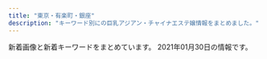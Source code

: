 ```yaml
---
title: "東京・有楽町・銀座"
description: "キーワード別にの巨乳アジアン・チャイナエステ嬢情報をまとめました。"
---
```


新着画像と新着キーワードをまとめています。
2021年01月30日の情報です。

<DmmAffiliateIns />
<KeywordTable
  shops={
    [
    {
        "img_links": [
            "http://a-smile.click/girl/5.jpg",
            "http://a-smile.click/girl/1.jpg",
            "http://a-smile.click/img/rec_headimg.jpg",
            "http://a-smile.click/img/tel.png",
            "http://a-smile.click/img/room/photo03.jpg",
            "http://a-smile.click/girl/6.jpg",
            "http://a-smile.click/girl/3_1.jpg",
            "http://a-smile.click/girl/1_1.jpg",
            "http://a-smile.click/img/head_img.jpg",
            "http://a-smile.click/girl/2.jpg",
            "http://a-smile.click/img/link_headimg.jpg",
            "http://a-smile.click/img/qr.png",
            "http://a-smile.click/img/room/photo04.jpg",
            "http://a-smile.click/girl/2_1.jpg",
            "http://a-smile.click/girl/3.jpg",
            "http://a-smile.click/img/faq_headimg.jpg",
            "http://a-smile.click/img/room/photo02.jpg",
            "http://a-smile.click/girl/5_1.jpg",
            "http://a-smile.click/topics/img/117-1.jpg",
            "http://a-smile.click/img/staff_headimg.jpg",
            "http://a-smile.click/girl/4.jpg",
            "http://a-smile.click/img/room/photo01.jpg"
        ],
        "name": "Firework\uff5e\u30d5\u30a1\u30a4\u30a2\u30ef\u30fc\u30af\uff5e",
        "station": "\u7bc9\u5730\u99c52\u756a\u51fa\u53e3",
        "url": "http://a-smile.click/",
        "keywords": {}
    },
    {
        "station": "\u6771\u9280\u5ea7\u99c55\u756a\u51fa\u53e3",
        "name": "\u6843\u82b1\u6c34*\u3068\u3046\u304b\u3059\u3044",
        "img_links": [
            "http://toukasui.jpn.mn/photos/sites/49/2018/11/2018111701424587.jpg",
            "http://toukasui.jpn.mn/photos/sites/43/2020/10/202010160927511.jpg",
            "http://toukasui.jpn.mn/photos/sites/43/2020/10/2020101609280386.jpg",
            "http://toukasui.jpn.mn/photos/sites/43/2020/10/2020101609275678.jpg",
            "http://toukasui.jpn.mn/photos/sites/43/2020/10/2020101609280797.jpg",
            "http://toukasui.jpn.mn/photos/sites/43/2020/10/2020101609280810.jpg",
            "http://toukasui.jpn.mn/photos/sites/43/2020/10/2020101609275288.jpg",
            "http://toukasui.jpn.mn/photos/sites/43/2020/10/202010160927483.jpg",
            "http://toukasui.jpn.mn/photos/sites/43/2020/10/2020101609274796.jpg",
            "http://toukasui.jpn.mn/photos/sites/43/2020/10/2020101609280850.jpg",
            "http://toukasui.jpn.mn/images/room4.jpg",
            "http://toukasui.jpn.mn/images/pick.jpg",
            "http://toukasui.jpn.mn/photos/sites/43/2020/10/2020101609275149.jpg",
            "http://toukasui.jpn.mn/photos/sites/49/2018/11/2018110702420266.jpg",
            "http://toukasui.jpn.mn/images/room2.jpg",
            "http://toukasui.jpn.mn/photos/sites/43/2020/10/2020101609280437.jpg",
            "http://toukasui.jpn.mn/photos/sites/43/2020/10/2020101609280033.jpg",
            "http://toukasui.jpn.mn/photos/sites/43/2020/10/2020101609280145.jpg",
            "http://toukasui.jpn.mn/photos/sites/49/2019/02/2019020710305082.jpg",
            "http://toukasui.jpn.mn/photos/sites/43/2020/10/2020101609274775.jpg",
            "http://toukasui.jpn.mn/photos/sites/43/2020/10/202010160927505.jpg",
            "http://toukasui.jpn.mn/photos/sites/49/2019/02/2019021519245846.jpg",
            "http://toukasui.jpn.mn/photos/sites/49/2019/07/2019070111270334.jpg",
            "http://toukasui.jpn.mn/images/top.jpg",
            "http://toukasui.jpn.mn/images/staff0.jpg",
            "http://toukasui.jpn.mn/images/s_staff.png",
            "http://toukasui.jpn.mn/photos/sites/49/2020/09/202009151644200.jpg",
            "http://toukasui.jpn.mn/images/face.jpg",
            "http://toukasui.jpn.mn/photos/sites/49/2019/09/2019091616543823.jpg",
            "http://toukasui.jpn.mn/photos/sites/43/2020/10/2020101609275375.jpg",
            "http://toukasui.jpn.mn/images/news.jpg",
            "http://toukasui.jpn.mn/photos/sites/43/2020/10/2020101609275933.jpg",
            "http://toukasui.jpn.mn/photos/sites/43/2020/10/2020101609274642.jpg",
            "http://toukasui.jpn.mn/photos/sites/43/2020/10/202010160927570.jpg",
            "http://toukasui.jpn.mn/photos/sites/43/2020/10/2020101609275438.jpg",
            "http://toukasui.jpn.mn/photos/sites/43/2020/10/2020101609275537.jpg",
            "http://toukasui.jpn.mn/photos/sites/43/2020/10/2020101609275477.jpg",
            "http://toukasui.jpn.mn/photos/sites/49/2019/08/2019081010463794.jpg",
            "http://toukasui.jpn.mn/photos/sites/43/2020/10/2020101609280222.jpg",
            "http://toukasui.jpn.mn/photos/sites/43/2020/10/2020101609280622.jpg",
            "http://toukasui.jpn.mn/photos/sites/43/2020/10/2020101609280453.jpg",
            "http://toukasui.jpn.mn/photos/sites/49/2018/12/2018121411170742.jpg",
            "http://toukasui.jpn.mn/photos/sites/43/2020/10/2020101609280581.jpg",
            "http://toukasui.jpn.mn/photos/sites/43/2020/10/2020101609280628.jpg",
            "http://toukasui.jpn.mn/photos/sites/43/2020/10/2020101609280963.jpg",
            "http://toukasui.jpn.mn/photos/sites/43/2020/10/2020101609275028.jpg",
            "http://toukasui.jpn.mn/images/room1.jpg",
            "http://toukasui.jpn.mn/photos/sites/43/2020/10/2020101609275658.jpg",
            "http://toukasui.jpn.mn/photos/sites/43/2020/10/2020101609275328.jpg",
            "http://toukasui.jpn.mn/photos/sites/49/2019/03/2019030615101559.jpg",
            "http://toukasui.jpn.mn/images/mobile.jpg",
            "http://toukasui.jpn.mn/photos/sites/43/2020/10/2020101609280275.jpg",
            "http://toukasui.jpn.mn/photos/sites/49/2019/11/2019111002374421.jpg",
            "http://toukasui.jpn.mn/photos/sites/43/2020/10/2020101609275843.jpg",
            "http://toukasui.jpn.mn/images/room3.jpg",
            "http://toukasui.jpn.mn/photos/sites/43/2020/10/2020101609275794.jpg",
            "http://toukasui.jpn.mn/photos/sites/49/2019/06/2019061711394937.jpg",
            "http://toukasui.jpn.mn/photos/sites/49/2019/08/2019082510480041.jpg"
        ],
        "keywords": {
            "90": 2,
            "\u4e73": 1,
            "88": 4,
            "89": 3,
            "E": 9,
            "F": 4,
            "\u5de8\u4e73": 1,
            "85": 2,
            "87": 8,
            "86": 19,
            "D": 21,
            "C": 4,
            "\u30bb\u30af\u30b7\u30fc": 1,
            "83": 2
        },
        "url": "http://toukasui.jpn.mn/"
    },
    {
        "station": "\u8305\u5834\u753a\u99c51\u756a\u51fa\u53e3",
        "name": "\u685c\uff5e\u3055\u304f\u3089\uff5e",
        "keywords": {
            "C": 4,
            "D": 3,
            "89": 3,
            "87": 2
        },
        "url": "http://sakura.relaxnabi.com/",
        "img_links": [
            "http://sakura.relaxnabi.com/css/nav/nav-005.png",
            "http://sakura.relaxnabi.com/css/topright02.jpg",
            "http://sakura.relaxnabi.com/css/nav/nav-003.png",
            "http://sakura.relaxnabi.com/css/nav/nav-006.png",
            "http://sakura.relaxnabi.com/css/staff/staff04.jpg",
            "http://sakura.relaxnabi.com/css/nav/nav-004.png",
            "http://sakura.relaxnabi.com/css/tel03.png",
            "http://sakura.relaxnabi.com/css/staff/staff06.jpg",
            "http://sakura.relaxnabi.com/css/staff/staff14a.jpg",
            "http://sakura.relaxnabi.com/css/staff/staff02.jpg",
            "http://sakura.relaxnabi.com/css/nav/nav-002.png",
            "http://sakura.relaxnabi.com/css/staff/staff13.jpg",
            "http://sakura.relaxnabi.com/css/topleft02.png",
            "http://sakura.relaxnabi.com/css/nav/nav-001.png",
            "http://sakura.relaxnabi.com/css/topleft01.png"
        ]
    },
    {
        "keywords": {
            "G": 33,
            "D": 43,
            "E": 70,
            "84": 6,
            "90": 63,
            "86": 33,
            "F": 5,
            "100": 33,
            "C": 57,
            "93": 11,
            "88": 37
        },
        "url": "https://aroma.tyo.cm/",
        "station": "\u8305\u5834\u753a\u99c510\u756a\u51fa\u53e3",
        "name": "\u6975\u4e0a\u30e1\u30f3\u30ba\u30a2\u30ed\u30de\u65e5\u672c\u6a4b",
        "img_links": [
            "https://aroma.tyo.cm/photos/sites/89/2019/12/2019122416352195.jpg",
            "https://aroma.tyo.cm/images/btn_side03.png",
            "https://aroma.tyo.cm/photos/sites/89/2019/12/2019122416352299.jpg",
            "https://aroma.tyo.cm/photos/sites/89/2019/12/201912241635216.jpg",
            "https://aroma.tyo.cm/photos/sites/89/2019/12/2019122416352050.jpg",
            "https://aroma.tyo.cm/images/btn_side05.png",
            "https://aroma.tyo.cm/photos/sites/89/2019/12/2019122416352079.jpg",
            "https://aroma.tyo.cm/images/btn_side01.png",
            "https://aroma.tyo.cm/images/btn_side06.png",
            "https://aroma.tyo.cm/images/top_slider02.jpg",
            "https://aroma.tyo.cm/images/btn_side02.png",
            "https://aroma.tyo.cm/photos/sites/89/2019/12/2019122416352260.jpg",
            "https://aroma.tyo.cm/images/btn_side04.png",
            "https://aroma.tyo.cm/photos/sites/89/2019/12/2019122416352378.jpg",
            "https://aroma.tyo.cm/images/top_slider01.jpg",
            "https://aroma.tyo.cm/images/top_slider03.jpg",
            "https://aroma.tyo.cm/photos/sites/89/2019/12/2019122416352349.jpg",
            "https://aroma.tyo.cm/photos/sites/89/2019/12/2019122416352319.jpg",
            "https://aroma.tyo.cm/images/btn_side07.png",
            "https://aroma.tyo.cm/images/top.png",
            "https://aroma.tyo.cm/images/sp_top.png"
        ]
    },
    {
        "name": "\u5feb\u9069\u5802",
        "img_links": [
            "http://b.hatena.ne.jp/images/v4/public/add/hatenabookmark_ios7.png",
            "https://www.hatena.ne.jp/images/wwwridge/ng@2x.png",
            "http://\u30a2\u30b8\u30a2\u30f3\u30a8\u30b9\u30c6.biz/images/88-31.jpg",
            "http://momipara.jp/img/link/momi88.jpg",
            "https://b.st-hatena.com/images/entry-button/button-only@2x.png",
            "https://www.hatena.ne.jp/images/wwwridge/help@2x.png",
            "https://www.hatena.ne.jp/images/wwwridge/ok@2x.png",
            "http://asian.mensesthe.tokyo/wp-content/uploads/2016/01/7CzXuAWe.jpg",
            "http://b.hatena.ne.jp/images/v4/public/add/hatenabookmark_android.png",
            "https://b.hatena.ne.jp/images/v4/public/add/hatenabookmark_ios7.png",
            "https://b.hatena.ne.jp/images/v4/public/add/hatenabookmark_android.png"
        ],
        "keywords": {},
        "station": "\u516b\u4e01\u5800\u99c5B2\u51fa\u53e3",
        "url": "http://kaitekido.eei.jp/"
    },
    {
        "keywords": {},
        "station": "\u4eba\u5f62\u753a\u99c5A6",
        "img_links": [
            "http://yume-sato.blue/uploads//sites/18/2020/09/g2.jpg",
            "http://yume-sato.blue/uploads//sites/18/2020/09/pick.jpg",
            "http://yume-sato.blue/uploads//sites/18/2020/09/s_staff.png",
            "http://yume-sato.blue/uploads//sites/18/2020/09/g1.jpg",
            "http://yume-sato.blue/uploads//sites/18/2020/09/g2-150x150.jpg",
            "http://yume-sato.blue/uploads//sites/18/2020/12/gg-150x150.jpg",
            "http://yume-sato.blue/uploads//sites/18/2020/10/g2.jpg",
            "http://yume-sato.blue/uploads//sites/18/2020/09/g6.jpg",
            "http://yume-sato.blue/uploads//sites/18/2020/09/mobile-1.jpg",
            "http://yume-sato.blue/uploads//sites/18/2020/09/g1-150x150.jpg",
            "http://yume-sato.blue/uploads//sites/18/2020/09/g6-150x150.jpg",
            "http://yume-sato.blue/uploads//sites/18/2020/09/g4-150x150.jpg",
            "http://yume-sato.blue/uploads//sites/18/2020/09/news.jpg",
            "http://yume-sato.blue/uploads//sites/18/2020/09/g5.jpg",
            "http://yume-sato.blue/uploads//sites/18/2020/09/g5-150x150.jpg",
            "http://yume-sato.blue/uploads//sites/18/2020/09/g3-150x150.jpg",
            "http://yume-sato.blue/uploads//sites/18/2020/09/g4.jpg",
            "http://yume-sato.blue/uploads//sites/18/2020/09/top1-1.jpg",
            "http://yume-sato.blue/uploads//sites/18/2020/09/top.jpg",
            "http://yume-sato.blue/uploads//sites/18/2020/12/gg.jpg",
            "http://yume-sato.blue/uploads//sites/18/2020/09/g3.jpg",
            "http://yume-sato.blue/uploads//sites/18/2020/10/g1.jpg"
        ],
        "name": "\u5922\u306e\u90f7",
        "url": "http://yume-sato.blue/"
    },
    {
        "img_links": [
            "https://mens-esthe.jpn.vin/images/photo_1.jpg",
            "https://mens-esthe.jpn.vin/photos/sites/4/2020/12/2020121102464663.jpg",
            "https://mens-esthe.jpn.vin/images/sp_photo_1.jpg",
            "https://mens-esthe.jpn.vin/images/tit_pick.jpg",
            "https://mens-esthe.jpn.vin/images/sp_tit_staff02.jpg",
            "https://mens-esthe.jpn.vin/images/nav_link05.png",
            "https://mens-esthe.jpn.vin/images/navbar-top.jpg",
            "https://mens-esthe.jpn.vin/images/nav_link06.png",
            "https://mens-esthe.jpn.vin/images/nav_link03.png",
            "https://mens-esthe.jpn.vin/images/nav_link07.png",
            "https://mens-esthe.jpn.vin/images/top.png",
            "https://mens-esthe.jpn.vin/images/nav_link02.png",
            "https://mens-esthe.jpn.vin/photos/sites/4/2020/12/2020121102483539.jpg",
            "https://mens-esthe.jpn.vin/images/tit_staff02.jpg",
            "https://mens-esthe.jpn.vin/images/tit_staff.jpg",
            "https://mens-esthe.jpn.vin/images/sp_tit_staff.jpg",
            "https://mens-esthe.jpn.vin/images/sp_tit_pick.jpg",
            "https://mens-esthe.jpn.vin/images/side_mobile.jpg",
            "https://mens-esthe.jpn.vin/images/sp_tit_info.jpg",
            "https://mens-esthe.jpn.vin/images/room2.jpg",
            "https://mens-esthe.jpn.vin/images/sp_tit_link.jpg",
            "https://mens-esthe.jpn.vin/images/room1.jpg",
            "https://mens-esthe.jpn.vin/photos/sites/4/2020/12/2020121102462172.jpg",
            "https://mens-esthe.jpn.vin/images/end.png",
            "https://mens-esthe.jpn.vin/images/nav_link08.png",
            "https://mens-esthe.jpn.vin/images/tit_info.jpg",
            "https://mens-esthe.jpn.vin/photos/sites/4/2020/12/2020121102501422.jpg",
            "https://mens-esthe.jpn.vin/images/tit_link.jpg",
            "https://mens-esthe.jpn.vin/images/nav_link01.png",
            "https://mens-esthe.jpn.vin/images/tit_face.jpg",
            "https://mens-esthe.jpn.vin/images/sp_end.png",
            "https://mens-esthe.jpn.vin/photos/sites/4/2020/12/202012110248090.jpg",
            "https://mens-esthe.jpn.vin/images/nav_link04.png"
        ],
        "name": "\u6771\u4eac\u65e5\u672c\u6a4b\u30e1\u30f3\u30ba\u30a8\u30b9\u30c6",
        "url": "https://mens-esthe.jpn.vin/",
        "station": "JR\u6771\u4eac\u99c5\u516b\u91cd\u6d32\u5317\u53e3",
        "keywords": {
            "85": 25,
            "D": 125,
            "86": 100
        }
    },
    {
        "img_links": [
            "https://est-tiara.info/staffPhoto/s20201016083756.jpg",
            "https://est-tiara.info/images/gallery/r1.jpg",
            "https://est-tiara.info/images/mobile.png",
            "https://est-tiara.info/images/gallery/r5.jpg",
            "https://est-tiara.info/staffPhoto/b20200924141844.jpg",
            "https://est-tiara.info/staffPhoto/s20201016083614.jpg",
            "https://est-tiara.info/images/returnBtn.png",
            "https://est-tiara.info/images/gallery/r2.jpg",
            "https://est-tiara.info/images/gallery/r8.jpg",
            "https://est-tiara.info/staffPhoto/b20201016083614.jpg",
            "https://est-tiara.info/staffPhoto/s20200924141844.jpg",
            "https://est-tiara.info/js/sliderLine/slide_next.png",
            "https://est-tiara.info/staffPhoto/b20201016083716.jpg",
            "https://est-tiara.info/images/gallery/r3.jpg",
            "https://est-tiara.info/images/gallery/r6.jpg",
            "https://est-tiara.info/images/gallery/r7.jpg",
            "https://est-tiara.info/staffPhoto/s20201016083716.jpg",
            "https://est-tiara.info/js/sliderLine/slide_prev.png",
            "https://est-tiara.info/uploadfiles/Image/campaignEstTiaraInfo.jpg",
            "https://est-tiara.info/staffPhoto/b20201016083828.jpg",
            "https://est-tiara.info/staffPhoto/s20201016083828.jpg",
            "https://est-tiara.info/staffPhoto/b20201016083756.jpg",
            "https://est-tiara.info/images/gallery/r4.jpg"
        ],
        "name": "Tiara-\u30c6\u30a4\u30a2\u30e9-",
        "station": "\u6771\u9280\u5ea7\u99c5A7\u51fa\u53e3",
        "keywords": {
            "89": 1,
            "D": 3,
            "C": 1,
            "E": 1
        },
        "url": "https://est-tiara.info/"
    },
    {
        "keywords": {},
        "name": "\u30d9\u30d3\u30fc\u30e9\u30d6\u30ea\u30fc",
        "img_links": [],
        "url": "http://esthe-massage.red/",
        "station": "\u516b\u4e01\u5800\u99c5B4\u51fa\u53e3"
    },
    {
        "img_links": [
            "http://luna-shine.info/uploads/lunashine/2019/05/e5beaee4bfa1e59bbee78987_20190517131309.jpg",
            "http://luna-shine.info/uploads/lunashine/2019/07/qqe59bbee78987201504181707251.jpg",
            "http://luna-shine.info/uploads/lunashine/2012/12/mobile.jpg",
            "http://luna-shine.info/uploads/lunashine/2016/11/31.jpg",
            "http://luna-shine.info/uploads/lunashine/2013/01/img_0370_e589afe69cac-276x368.jpg",
            "http://luna-shine.info/uploads/lunashine/images/rq01.jpg",
            "http://luna-shine.info/uploads/lunashine/2013/01/room-11.jpg",
            "http://luna-shine.info/uploads/lunashine/2013/01/room-9.jpg",
            "http://luna-shine.info/uploads/lunashine/2013/01/room-8.jpg",
            "http://luna-shine.info/uploads/lunashine/2013/01/room-7.jpg",
            "http://luna-shine.info/uploads/lunashine/2019/04/e5beaee4bfa1e59bbee78987_201903161627478.jpg",
            "http://luna-shine.info/uploads/lunashine/2015/03/11111.jpg",
            "http://luna-shine.info/uploads/lunashine/2015/04/1111_e589afe69cac.jpg",
            "http://luna-shine.info/uploads/lunashine/2019/03/e5beaee4bfa1e59bbee78987_201903141535171.jpg",
            "http://luna-shine.info/uploads/lunashine/2014/05/naomi1-276x3583.jpg",
            "http://luna-shine.info/uploads/lunashine/2016/12/img_4240.jpg",
            "http://luna-shine.info/uploads/lunashine/images/rq03.jpg",
            "http://luna-shine.info/uploads/lunashine/2014/06/image-14.jpeg",
            "http://luna-shine.info/uploads/lunashine/2019/03/e5beaee4bfa1e59bbee78987_201903161627476.jpg",
            "http://luna-shine.info/uploads/lunashine/2019/12/e5beaee4bfa1e59bbee78987_20191207154634.jpg",
            "http://luna-shine.info/uploads/lunashine/2013/10/4_e589afe69cac.jpg",
            "http://luna-shine.info/uploads/lunashine/2013/01/qiu-1.jpg",
            "http://luna-shine.info/uploads/lunashine/2013/10/e381bfe382841_e589afe69cac.jpg",
            "http://luna-shine.info/uploads/lunashine/2019/01/e5beaee4bfa1e59bbee78987_20190124144601.jpg",
            "http://luna-shine.info/uploads/lunashine/2012/12/topview1.jpg",
            "http://luna-shine.info/uploads/lunashine/2015/01/0.jpg",
            "http://luna-shine.info/uploads/lunashine/2015/03/12344780f_e589afe69cac.jpg",
            "http://luna-shine.info/uploads/lunashine/2019/04/flash1.jpg",
            "http://luna-shine.info/uploads/lunashine/2012/12/topview3.jpg",
            "http://luna-shine.info/uploads/lunashine/2019/12/e5beaee4bfa1e59bbee78987_201912071546181.jpg",
            "http://luna-shine.info/uploads/lunashine/images/new_d.jpg",
            "http://luna-shine.info/uploads/lunashine/2013/01/img_0427_e589afe69cac-276x368.jpg",
            "http://luna-shine.info/uploads/lunashine/2014/05/naomi1-276x3584.jpg",
            "http://luna-shine.info/uploads/lunashine/2014/06/image-15.jpeg",
            "http://luna-shine.info/uploads/lunashine/2015/01/2_e589afe69cac.jpg",
            "http://luna-shine.info/uploads/lunashine/2012/12/mailmaka.jpg",
            "http://luna-shine.info/uploads/lunashine/images/new_tit.jpg",
            "http://luna-shine.info/uploads/lunashine/2013/11/e381afe3828be3818b-1000x1333.jpg",
            "http://luna-shine.info/uploads/lunashine/2013/01/room-3.jpg",
            "http://luna-shine.info/uploads/lunashine/2015/03/123.jpg",
            "http://luna-shine.info/uploads/lunashine/2012/12/topview0.jpg",
            "http://luna-shine.info/uploads/lunashine/2015/12/qqe59bbee7898720151214133747.jpg",
            "http://luna-shine.info/uploads/lunashine/2014/04/image_e589afe69cac.png",
            "http://luna-shine.info/uploads/lunashine/2013/01/room-5.jpg",
            "http://luna-shine.info/uploads/lunashine/2019/04/bottom.jpg",
            "http://luna-shine.info/uploads/lunashine/2020/01/e5beaee4bfa1e59bbee78987_20190517131309.jpg",
            "http://luna-shine.info/uploads/lunashine/2013/01/room-2.jpg",
            "http://luna-shine.info/uploads/lunashine/2015/09/1-12041z120344c1_e589afe69cac_e589afe69cac.jpg",
            "http://luna-shine.info/uploads/lunashine/2019/04/e5beaee4bfa1e59bbee78987_201903161627475.jpg",
            "http://luna-shine.info/uploads/lunashine/2019/04/e5beaee4bfa1e59bbee78987_2019031616274791.jpg",
            "http://luna-shine.info/uploads/lunashine/2015/03/8dbe4d07b4f1258c30f14b30e60c1466.png",
            "http://luna-shine.info/uploads/lunashine/2013/05/p1020464_e589afe69cac.jpg",
            "http://luna-shine.info/uploads/lunashine/2015/04/1111_e589afe69cac1.jpg",
            "http://luna-shine.info/uploads/lunashine/2013/10/e38182e38286e381bf3_e589afe69cac.jpg",
            "http://luna-shine.info/uploads/lunashine/2013/01/room-6.jpg",
            "http://luna-shine.info/uploads/lunashine/2018/05/2.jpg",
            "http://luna-shine.info/uploads/lunashine/images/picup.png",
            "http://luna-shine.info/uploads/lunashine/2014/05/22.jpg",
            "http://luna-shine.info/uploads/lunashine/2019/05/e5beaee4bfa1e59bbee78987_201905171313091.jpg",
            "http://luna-shine.info/uploads/lunashine/2017/04/22221.jpg",
            "http://luna-shine.info/uploads/lunashine/2013/01/room-1.jpg",
            "http://luna-shine.info/uploads/lunashine/2015/06/image1-266x4001.jpg",
            "http://luna-shine.info/uploads/lunashine/2013/01/room-10.jpg",
            "http://luna-shine.info/uploads/lunashine/2013/03/img_0522_e589afe69cac-1000x1333.jpg",
            "http://luna-shine.info/uploads/lunashine/2012/12/topview4.jpg",
            "http://luna-shine.info/uploads/lunashine/2015/01/11.jpg",
            "http://luna-shine.info/uploads/lunashine/2013/11/e381afe3828be3818befbc92-1000x1333.jpg",
            "http://luna-shine.info/uploads/lunashine/images/no-photo.jpg",
            "http://luna-shine.info/uploads/lunashine/2013/10/e381bfe3818d2_e589afe69cac.jpg",
            "http://luna-shine.info/uploads/lunashine/2014/06/9c1b42356edc1bb51d040e0a1783fa97.png",
            "http://luna-shine.info/uploads/lunashine/2015/03/171f728230a16701d87b9e61ba70edf8.png",
            "http://luna-shine.info/uploads/lunashine/2019/04/tel.jpg",
            "http://luna-shine.info/uploads/lunashine/2013/10/e381bfe38286e3818d-5_e589afe69cac.jpg"
        ],
        "station": "\u5c0f\u4f1d\u99ac\u753a\u99c53\u756a\u51fa\u53e3",
        "name": "\u30eb\u30ca\u30b7\u30e3\u30a4\u30f3",
        "keywords": {
            "\u30bb\u30af\u30b7\u30fc": 1,
            "86": 6,
            "\u80f8": 2,
            "E": 13,
            "G": 6,
            "88": 21,
            "85": 6,
            "C": 12,
            "82": 3,
            "D": 30,
            "87": 12,
            "89": 21,
            "81": 3,
            "F": 6,
            "84": 3
        },
        "url": "http://luna-shine.info/"
    },
    {
        "url": "http://sweet-massage.work/",
        "name": "Sweet",
        "keywords": {
            "86": 6,
            "C": 3,
            "88": 3,
            "D": 6,
            "85": 3,
            "E": 6,
            "89": 3
        },
        "station": "\u8305\u5834\u753a\u99c53\u756a\u51fa\u53e3",
        "img_links": [
            "http://sweet-massage.work/sp/img/t-r.jpg",
            "http://sweet-massage.work/sp/img/add.jpg",
            "http://sweet-massage.work/sp/img/tit.jpg",
            "http://sweet-massage.work/img/sta5.jpg",
            "http://sweet-massage.work/img/foot-body.jpg",
            "http://sweet-massage.work/img/sta2.jpg",
            "http://sweet-massage.work/img/st3.jpg",
            "http://sweet-massage.work/sp/img/st4.jpg",
            "http://sweet-massage.work/img/st005.jpg",
            "http://sweet-massage.work/sp/img/info.jpg",
            "http://sweet-massage.work/sp/img/time.jpg",
            "http://sweet-massage.work/sp/img/st3.jpg",
            "http://sweet-massage.work/img/st01.jpg",
            "http://sweet-massage.work/img/st4.jpg",
            "http://sweet-massage.work/sp/img/st1.jpg",
            "http://sweet-massage.work/img/sta1.jpg",
            "http://sweet-massage.work/sp/img/st02.jpg",
            "http://sweet-massage.work/img/s4.jpg",
            "http://sweet-massage.work/sp/img/s5.jpg",
            "http://sweet-massage.work/sp/img/t-t.jpg",
            "http://sweet-massage.work/sp/img/s2.jpg",
            "http://sweet-massage.work/img/s5.jpg",
            "http://sweet-massage.work/sp/img/st04.jpg",
            "http://sweet-massage.work/sp/img/t-o.jpg",
            "http://sweet-massage.work/sp/img/st03.jpg",
            "http://sweet-massage.work/img/st04.jpg",
            "http://sweet-massage.work/sp/img/t-s.jpg",
            "http://sweet-massage.work/img/st5.jpg",
            "http://sweet-massage.work/sp/img/st005.jpg",
            "http://sweet-massage.work/sp/img/st05.jpg",
            "http://sweet-massage.work/sp/img/pc.jpg",
            "http://sweet-massage.work/img/s2.jpg",
            "http://sweet-massage.work/img/sta4.jpg",
            "http://sweet-massage.work/sp/img/st2.jpg",
            "http://sweet-massage.work/img/st05.jpg",
            "http://sweet-massage.work/sp/img/st01.jpg",
            "http://sweet-massage.work/img/s1.jpg",
            "http://sweet-massage.work/img/st1.jpg",
            "http://sweet-massage.work/sp/img/st5.jpg",
            "http://sweet-massage.work/sp/img/t-a.jpg",
            "http://sweet-massage.work/img/mobile-1.png",
            "http://sweet-massage.work/sp/img/tel.jpg",
            "http://sweet-massage.work/img/nos.jpg",
            "http://sweet-massage.work/sp/img/s3.jpg",
            "http://sweet-massage.work/sp/img/add2.jpg",
            "http://sweet-massage.work/img/st02.jpg",
            "http://sweet-massage.work/sp/img/pic.jpg",
            "http://sweet-massage.work/img/sta3.jpg",
            "http://sweet-massage.work/img/st03.jpg",
            "http://sweet-massage.work/img/s3.jpg",
            "http://sweet-massage.work/img/m1.png",
            "http://sweet-massage.work/sp/img/botton.jpg",
            "http://sweet-massage.work/sp/img/sys.jpg",
            "http://sweet-massage.work/img/st2.jpg",
            "http://sweet-massage.work/sp/img/s4.jpg"
        ]
    },
    {
        "url": "http://evergrace.tyo.cm/",
        "station": "\u6771\u65e5\u672c\u6a4b\u99c5A2\u51fa\u53e3",
        "img_links": [
            "http://evergrace.tyo.cm/images/room5.jpg",
            "http://evergrace.tyo.cm/photos/sites/78/2021/01/2021011218044629.jpg",
            "http://evergrace.tyo.cm/images/s_link.png",
            "http://evergrace.tyo.cm/images/room2.jpg",
            "http://evergrace.tyo.cm/images/info.jpg",
            "http://evergrace.tyo.cm/images/s_news.png",
            "http://evergrace.tyo.cm/images/top02.jpg",
            "http://evergrace.tyo.cm/images/room1.jpg",
            "http://evergrace.tyo.cm/images/s_mobile.png",
            "http://evergrace.tyo.cm/images/nbj3.jpg",
            "http://evergrace.tyo.cm/images/girl-z1.jpg",
            "http://evergrace.tyo.cm/images/room4.jpg",
            "http://evergrace.tyo.cm/photos/sites/78/2021/01/2021012219140415.jpg",
            "http://evergrace.tyo.cm/images/s_pick.png",
            "http://evergrace.tyo.cm/images/mobile.jpg",
            "http://evergrace.tyo.cm/images/s_staff.png",
            "http://evergrace.tyo.cm/images/girl-z2.jpg",
            "http://evergrace.tyo.cm/photos/sites/78/2021/01/2021011218032474.jpg",
            "http://evergrace.tyo.cm/photos/sites/78/2021/01/2021011218032563.jpg",
            "http://evergrace.tyo.cm/images/top01.jpg",
            "http://evergrace.tyo.cm/photos/sites/78/2021/01/2021012219092641.jpg",
            "http://evergrace.tyo.cm/images/room3.jpg",
            "http://evergrace.tyo.cm/photos/sites/78/2021/01/2021012219141167.jpg"
        ],
        "name": "Evergrace-\u30a8\u30d0\u30fc\u30b0\u30ec\u30fc\u30b9-",
        "keywords": {
            "D": 4,
            "C": 18,
            "86": 2,
            "85": 2
        }
    },
    {
        "station": "JR\u6771\u4eac\u99c5\u516b\u91cd\u6d32\u53e3",
        "name": "\u60a0",
        "keywords": {
            "E": 3,
            "C": 2,
            "89": 3,
            "85": 2
        },
        "url": "http://koikst.xyz/",
        "img_links": [
            "http://koikst.xyz/_src/20886065/index_38.png",
            "http://koikst.xyz/_src/20885811/up.png",
            "http://sunflower.jp.net/1.jpg",
            "http://sunflower.jp.net/5.jpg",
            "http://sunflower.jp.net/3.jpg",
            "http://koikst.xyz/_src/20886063/index_36.png",
            "http://koikst.xyz/_src/20886058/sign.png",
            "http://koikst.xyz/_src/20886222/up.png",
            "http://koikst.xyz/_src/20886122/up.png",
            "http://koikst.xyz/_src/20886066/slider2.png",
            "http://koikst.xyz/_src/20886007/_k3_6020.jpg",
            "http://koikst.xyz/_src/20886035/up.png",
            "http://koikst.xyz/_src/20886009/img_2917.jpg",
            "http://sunflower.jp.net/6.jpg",
            "http://koikst.xyz/_src/20886283/img20170527114635169213.png",
            "http://koikst.xyz/_src/20886019/up.png",
            "http://koikst.xyz/_src/51067435/wechatimg725.jpg",
            "http://koikst.xyz/_src/20885997/up.png",
            "http://koikst.xyz/_src/20886006/wechatimg36.jpg",
            "http://koikst.xyz/_src/20886303/07958eda583eff2b24876adf03c0a434.jpg",
            "http://koikst.xyz/_src/20885845/up.png",
            "http://koikst.xyz/_src/20886231/_dsf0770_pp.jpg",
            "http://koikst.xyz/_src/20991736/t02200330_0640096013249885015.jpg",
            "http://koikst.xyz/_src/21089124/img20180325193504865361.png",
            "http://koikst.xyz/_src/20886111/_dsf0778_pp.jpg",
            "http://koikst.xyz/_src/20886300/media-20170919.jpg",
            "http://koikst.xyz/_src/20886064/index_37.png",
            "http://koikst.xyz/_src/20886060/index_33.png",
            "http://koikst.xyz/_src/20886059/sign.png",
            "http://koikst.xyz/_src/20886103/up.png",
            "http://koikst.xyz/_src/20885836/sign.jpg",
            "http://koikst.xyz/_src/20886061/index_34.png",
            "http://sunflower.jp.net/2.jpg",
            "http://koikst.xyz/_src/20886229/_dsf0778_pp.jpg",
            "http://koikst.xyz/_src/20886310/wechatimg405.jpg",
            "http://koikst.xyz/_src/20885828/up.png",
            "http://koikst.xyz/_src/20886308/t02200330_0640096013249885015.jpg",
            "http://koikst.xyz/_src/20886305/therapist-ito.jpg",
            "http://koikst.xyz/_src/20886235/t02200330_0640096013249885015.jpg",
            "http://koikst.xyz/_src/20885809/www.cman.png",
            "http://koikst.xyz/_src/20886008/_k3_6019.jpg",
            "http://koikst.xyz/_src/20886062/index_35.png",
            "http://koikst.xyz/_src/20886233/906ab10dd05fdcaee1fa99bd6e5779ea.jpg",
            "http://koikst.xyz/_src/20886010/img_3017.jpg",
            "http://koikst.xyz/_src/20886287/9c88380aa0315ec9292225a3223d62d9.jpg",
            "http://koikst.xyz/_src/51067440/wechatimg723.jpg",
            "http://koikst.xyz/_src/20886148/therapist-ito.jpg",
            "http://koikst.xyz/_src/51067437/wechatimg724.jpg",
            "http://koikst.xyz/_src/51067433/wechatimg726.jpg",
            "http://koikst.xyz/_src/20886092/therapist-ito.jpg",
            "http://koikst.xyz/_src/20886005/wechatimg35.jpg",
            "http://koikst.xyz/_src/20886211/07958eda583eff2b24876adf03c0a434.jpg"
        ]
    },
    {
        "station": "\u4eba\u5f62\u753a\u99c5A1\u51fa\u53e3",
        "name": "COCOSIA",
        "img_links": [
            "http://cocosia-massage.work/img/sta4.jpg",
            "http://cocosia-massage.work/img/news.jpg",
            "http://cocosia-massage.work/sp/img/t-t.jpg",
            "http://cocosia-massage.work/img/sta6.jpg",
            "http://cocosia-massage.work/sp/img/t-t2.jpg",
            "http://cocosia-massage.work/img/st5.jpg",
            "http://cocosia-massage.work/img/head2.jpg",
            "http://cocosia-massage.work/sp/img/st4.jpg",
            "http://cocosia-massage.work/img/cncp.jpg",
            "http://cocosia-massage.work/img/sta2.jpg",
            "http://cocosia-massage.work/sp/img/p-5.jpg",
            "http://cocosia-massage.work/sp/img/p-3.jpg",
            "http://cocosia-massage.work/sp/img/t-s.jpg",
            "http://cocosia-massage.work/sp/img/cam2.jpg",
            "http://cocosia-massage.work/img/st2.jpg",
            "http://cocosia-massage.work/sp/img/cam4.jpg",
            "http://cocosia-massage.work/sp/img/st2.jpg",
            "http://cocosia-massage.work/sp/img/st1.jpg",
            "http://cocosia-massage.work/img/sta5.jpg",
            "http://cocosia-massage.work/sp/img/acc.jpg",
            "http://cocosia-massage.work/img/fla-2.jpg",
            "http://cocosia-massage.work/img/st6.jpg",
            "http://cocosia-massage.work/img/sta1.jpg",
            "http://cocosia-massage.work/img/fla-1.jpg",
            "http://cocosia-massage.work/sp/img/pc.jpg",
            "http://cocosia-massage.work/img/r9.jpg",
            "http://cocosia-massage.work/img/st4.jpg",
            "http://cocosia-massage.work/sp/img/cam1.jpg",
            "http://cocosia-massage.work/sp/img/sys.jpg",
            "http://cocosia-massage.work/img/nos.jpg",
            "http://cocosia-massage.work/sp/img/st5.jpg",
            "http://cocosia-massage.work/sp/img/cam3.jpg",
            "http://cocosia-massage.work/sp/img/st3.jpg",
            "http://cocosia-massage.work/sp/img/rec.jpg",
            "http://cocosia-massage.work/img/xmas.png",
            "http://cocosia-massage.work/img/acc.jpg",
            "http://cocosia-massage.work/sp/img/p-6.jpg",
            "http://cocosia-massage.work/sp/img/botton.jpg",
            "http://cocosia-massage.work/sp/img/st6.jpg",
            "http://cocosia-massage.work/sp/img/t-r.jpg",
            "http://cocosia-massage.work/img/conc.jpg",
            "http://cocosia-massage.work/sp/img/qr.jpg",
            "http://cocosia-massage.work/img/newf.jpg",
            "http://cocosia-massage.work/img/sta3.jpg",
            "http://cocosia-massage.work/img/st3.jpg",
            "http://cocosia-massage.work/sp/img/info.jpg",
            "http://cocosia-massage.work/sp/img/p-4.jpg",
            "http://cocosia-massage.work/img/st1.jpg"
        ],
        "url": "http://cocosia-massage.work/",
        "keywords": {
            "87": 2,
            "85": 16,
            "C": 22,
            "88": 5,
            "E": 2,
            "F": 5,
            "D": 8
        }
    },
    {
        "station": "JR\u65b0\u65e5\u672c\u6a4b\u99c56\u756a\u51fa\u53e3",
        "name": "Melody Spa -\u30e1\u30ed\u30c7\u30a3 \u30b9\u30d1-",
        "keywords": {
            "F": 2,
            "86": 4,
            "C": 28
        },
        "url": "https://melodyspa.tokyo/",
        "img_links": [
            "https://melodyspa.tokyo/images/st/you.jpg",
            "https://melodyspa.tokyo/images/st/miho.jpg",
            "https://melodyspa.tokyo/images/st/ringo.jpg",
            "https://melodyspa.tokyo/images/share/pagetop.png",
            "https://melodyspa.tokyo/images/st/yuna1.jpg",
            "https://melodyspa.tokyo/images/st/risa.jpg",
            "https://melodyspa.tokyo/images/st/yuna2.jpg",
            "https://melodyspa.tokyo/images/st/you2.jpg",
            "https://melodyspa.tokyo/images/st/you3.jpg",
            "https://melodyspa.tokyo/images/st/rara2.jpg",
            "https://melodyspa.tokyo/images/topimage/topimage.jpg",
            "https://melodyspa.tokyo/images/st/mina.jpg",
            "https://melodyspa.tokyo/images/st/yuna.jpg",
            "https://melodyspa.tokyo/images/st/mina2.jpg"
        ]
    },
    {
        "station": "\u65b0\u65e5\u672c\u6a4b\u99c55\u756a\u51fa\u53e3",
        "name": "\u30e9\u30d5\u30a3\u30fc\u30eb",
        "keywords": {
            "C": 4,
            "E": 6,
            "F": 2,
            "\u30bb\u30af\u30b7\u30fc": 1,
            "D": 2
        },
        "url": "http://s-este.net/",
        "img_links": [
            "http://s-este.net/wp/wp-content/uploads/2019/02/hsuiasjoialmlkaas.jpg",
            "http://s-este.net/wp/wp-content/uploads/2019/02/sahijaknklaa.jpg",
            "http://s-este.net/wp/wp-content/uploads/2019/02/sahojioalkskla.jpg",
            "http://s-este.net/wp/wp-content/uploads/2020/09/1234567.jpg",
            "http://s-este.net/wp/wp-content/uploads/2020/09/132456.jpg",
            "http://s-este.net/wp/wp-content/themes/Butterfly2_ver_1_3/images/call.png",
            "http://s-este.net/wp/wp-content/uploads/2019/02/hasuoiioaasa.jpg",
            "http://s-este.net/wp/wp-content/uploads/2019/02/hsaiosijoamklaa.jpg",
            "http://s-este.net/wp/wp-content/themes/Butterfly2_ver_1_3/images/room/1.jpg",
            "http://s-este.net/wp/wp-content/uploads/2017/04/hsoajalk12.jpg",
            "http://s-este.net/wp/wp-content/uploads/2017/04/no_photo.jpg",
            "http://s-este.net/wp/wp-content/themes/Butterfly2_ver_1_3/images/tel.png",
            "http://s-este.net/wp/wp-content/themes/Butterfly2_ver_1_3/event/top-img01.png",
            "http://s-este.net/wp/wp-content/uploads/2019/02/gsyashuiaakaa.jpg",
            "http://s-este.net/wp/wp-content/themes/Butterfly2_ver_1_3/images/room/3.jpg",
            "http://s-este.net/wp/wp-content/themes/Butterfly2_ver_1_3/images/room/4.jpg",
            "http://s-este.net/wp/wp-content/uploads/2020/09/12345rtfgh.jpg",
            "http://s-este.net/wp/wp-content/uploads/2019/02/saihosjaiokal.jpg",
            "http://s-este.net/wp/wp-content/themes/Butterfly2_ver_1_3/images/room/2.jpg",
            "http://s-este.net/wp/wp-content/uploads/2020/09/0987654r.jpg",
            "http://s-este.net/wp/wp-content/themes/Butterfly2_ver_1_3/event/top-img02.png"
        ]
    },
    {
        "name": "\u5143\u6c17\u30e2\u30ea\u30e2\u30ea",
        "keywords": {},
        "url": "http://www.kayabatyo-massage.work/",
        "station": "\u8305\u5834\u753a\u99c511\u756a\u51fa\u53e3",
        "img_links": [
            "http://www.kayabatyo-massage.work/images/trigger.jpg",
            "http://www.kayabatyo-massage.work/images/icon_ranking_02.png",
            "http://www.kayabatyo-massage.work/staff/kaoru.jpg",
            "http://www.kayabatyo-massage.work/images/recruit/point_03.png",
            "http://www.kayabatyo-massage.work/images/recruit/point_09.png",
            "http://www.kayabatyo-massage.work/images/mainvisual_01.jpg",
            "http://www.kayabatyo-massage.work/images/sw_home.png",
            "http://www.kayabatyo-massage.work/images/recruit/nagare_05.png",
            "http://www.kayabatyo-massage.work/images/recruit/point_07.png",
            "http://www.kayabatyo-massage.work/images/recruit/sp_mainvisual.jpg",
            "http://www.kayabatyo-massage.work/images/sw_tel.png",
            "http://www.kayabatyo-massage.work/staff/nanami.jpg",
            "http://www.kayabatyo-massage.work/images/recruit/nagare_07.png",
            "http://www.kayabatyo-massage.work/images/head_therapist.jpg",
            "http://www.kayabatyo-massage.work/images/icon_new.png",
            "http://www.kayabatyo-massage.work/images/no_image.jpg",
            "http://www.kayabatyo-massage.work/images/recruit/nagare_06.png",
            "http://www.kayabatyo-massage.work/images/icon_ranking_01.png",
            "http://www.kayabatyo-massage.work/images/recruit/point_04.png",
            "http://www.kayabatyo-massage.work/images/recruit/nagare_02.jpg",
            "http://www.kayabatyo-massage.work/images/recruit/nagare_03.jpg",
            "http://www.kayabatyo-massage.work/images/recruit/message_03.png",
            "http://www.kayabatyo-massage.work/images/mainvisual_01_s.jpg",
            "http://www.kayabatyo-massage.work/staff/hinata.jpg",
            "http://www.kayabatyo-massage.work/images/recruit/req_03.jpg",
            "http://www.kayabatyo-massage.work/images/recruit/point_08.png",
            "http://www.kayabatyo-massage.work/images/recruit/nagare_01.jpg",
            "http://www.kayabatyo-massage.work/images/icon_ranking_03.png",
            "http://www.kayabatyo-massage.work/images/mainvisual_02_s.jpg",
            "http://www.kayabatyo-massage.work/images/recruit/point_06.png",
            "http://www.kayabatyo-massage.work/images/recruit/point_05.png",
            "http://www.kayabatyo-massage.work/images/head_interior.jpg",
            "http://www.kayabatyo-massage.work/images/mainvisual_02.jpg"
        ]
    },
    {
        "name": "Dream",
        "keywords": {
            "88": 1,
            "\u30bb\u30af\u30b7\u30fc": 3
        },
        "url": "https://ningyocho-esthe.work/",
        "station": "\u4eba\u5f62\u753a\u99c5A1\u51fa\u53e3",
        "img_links": [
            "https://ningyocho-esthe.work/images/dream/staff/imgapp6.jpg",
            "https://ningyocho-esthe.work/images/dream/common/gallery_10.png",
            "https://ningyocho-esthe.work/images/dream/common/gallery_07.png",
            "https://ningyocho-esthe.work/images/dream/home/teaser.png",
            "https://ningyocho-esthe.work/images/dream/home/image_03.png",
            "https://ningyocho-esthe.work/images/dream/common/side_bnr_01.png",
            "https://ningyocho-esthe.work/images/dream/common/gallery_06.png",
            "https://ningyocho-esthe.work/images/dream/common/gallery_09.png",
            "https://ningyocho-esthe.work/images/dream/common/header_info.png",
            "https://ningyocho-esthe.work/images/dream/staff/1.jpg",
            "https://ningyocho-esthe.work/images/dream/home/image_02.png",
            "https://ningyocho-esthe.work/images/dream/common/credit_01.png",
            "https://ningyocho-esthe.work/images/dream/staff/2.jpg",
            "https://ningyocho-esthe.work/images/dream/common/gallery_08.png",
            "https://ningyocho-esthe.work/images/dream/staff/\u3042\u307f.jpg",
            "https://ningyocho-esthe.work/images/dream/common/gallery_01.png",
            "https://ningyocho-esthe.work/images/dream/staff/imgapp_1.jpg",
            "https://ningyocho-esthe.work/images/dream/staff/\u30ca\u30ca.jpg",
            "https://ningyocho-esthe.work/images/dream/common/credit_03.png",
            "https://ningyocho-esthe.work/images/dream/common/header_phone_pc.png",
            "https://ningyocho-esthe.work/images/dream/common/gallery_05.png",
            "https://ningyocho-esthe.work/images/dream/common/gallery_04.png",
            "https://ningyocho-esthe.work/images/dream/common/gallery_03.png",
            "https://ningyocho-esthe.work/images/dream/staff/imgapp_3.jpg",
            "https://ningyocho-esthe.work/images/dream/staff/3.jpg",
            "https://ningyocho-esthe.work/images/dream/common/gallery_02.png",
            "https://ningyocho-esthe.work/images/dream/common/side_bnr_02.png",
            "https://ningyocho-esthe.work/images/dream/home/image_01.png",
            "https://ningyocho-esthe.work/images/dream/staff/13.jpg",
            "https://ningyocho-esthe.work/images/dream/common/credit_02.png"
        ]
    },
    {
        "url": "http://seifukulure.esnavi.work/",
        "name": "\u5236\u670d\u306e\u8a98\u60d1",
        "img_links": [
            "http://seifukulure.esnavi.work/2/uploadimg/1594168953.jpg",
            "http://seifukulure.esnavi.work/int2.png",
            "http://seifukulure.esnavi.work/biaoti.jpg",
            "http://seifukulure.esnavi.work/nei_bj3.jpg",
            "http://seifukulure.esnavi.work/s_staff.png",
            "http://seifukulure.esnavi.work/staff1.jpg",
            "http://seifukulure.esnavi.work/2/uploadimg/1594168894.jpg",
            "http://seifukulure.esnavi.work/2/uploadimg/1594168989.jpg",
            "http://seifukulure.esnavi.work/2/uploadimg/1603956477.jpeg",
            "http://seifukulure.esnavi.work/news.png",
            "http://seifukulure.esnavi.work/6.jpg",
            "http://seifukulure.esnavi.work/2.png",
            "http://seifukulure.esnavi.work/2/uploadimg/1606459990.jpeg",
            "http://seifukulure.esnavi.work/2/uploadimg/1600448020.jpeg",
            "http://seifukulure.esnavi.work/nei3.jpg",
            "http://seifukulure.esnavi.work/s_massage.png",
            "http://seifukulure.esnavi.work/massage1.png",
            "http://seifukulure.esnavi.work/2/uploadimg/1594168852.jpg",
            "http://seifukulure.esnavi.work/2/uploadimg/1594168912.jpg",
            "http://seifukulure.esnavi.work/nei5.jpg",
            "http://seifukulure.esnavi.work/top.png",
            "http://seifukulure.esnavi.work/1.png"
        ],
        "keywords": {
            "87": 1,
            "D": 1,
            "83": 2,
            "90": 1,
            "C": 2,
            "86": 2,
            "89": 2
        },
        "station": "JR\u99ac\u55b0\u753a\u99c5"
    },
    {
        "name": "CoCo",
        "keywords": {},
        "img_links": [
            "http://coco.jpest.net/uploads//sites/14/2020/08/bcc3-1.jpg",
            "http://coco.jpest.net/uploads//sites/14/2020/08/g3.jpg",
            "http://coco.jpest.net/uploads//sites/14/2020/08/r1.jpg",
            "http://coco.jpest.net/uploads//sites/14/2020/08/r6.jpg",
            "http://coco.jpest.net/uploads//sites/14/2020/08/bcc3-2.jpg",
            "http://coco.jpest.net/uploads//sites/14/2020/08/tel-top-1.jpg",
            "http://coco.jpest.net/uploads//sites/14/2020/08/g2-1-215x300.jpg",
            "http://coco.jpest.net/uploads//sites/14/2020/08/acc1.jpg",
            "http://coco.jpest.net/uploads//sites/14/2020/08/r4.jpg",
            "http://coco.jpest.net/uploads//sites/14/2020/08/a1.jpg",
            "http://coco.jpest.net/uploads//sites/14/2020/08/interior_t.jpg",
            "http://coco.jpest.net/uploads//sites/14/2020/08/staff_t.jpg",
            "http://coco.jpest.net/uploads//sites/14/2020/08/g3-215x300.jpg",
            "http://coco.jpest.net/uploads//sites/14/2020/09/g1-215x300.jpg",
            "http://coco.jpest.net/uploads//sites/14/2020/08/tel-1.png",
            "http://coco.jpest.net/uploads//sites/14/2020/08/news.png",
            "http://coco.jpest.net/uploads//sites/14/2020/08/r3.jpg",
            "http://coco.jpest.net/uploads//sites/14/2020/08/footer_02-1.jpg",
            "http://coco.jpest.net/uploads//sites/14/2020/08/pick_t.jpg",
            "http://coco.jpest.net/uploads//sites/14/2020/08/ta.png",
            "http://coco.jpest.net/uploads//sites/14/2020/08/sys-786x1024.jpg",
            "http://coco.jpest.net/uploads//sites/14/2020/09/g2-215x300.jpg",
            "http://coco.jpest.net/uploads//sites/14/2020/08/a2.jpg",
            "http://coco.jpest.net/uploads//sites/14/2020/08/bcc1.jpg",
            "http://coco.jpest.net/uploads//sites/14/2020/08/g1.jpg",
            "http://coco.jpest.net/uploads//sites/14/2020/08/tel-top2-3.jpg",
            "http://coco.jpest.net/uploads//sites/14/2020/09/g2.jpg",
            "http://coco.jpest.net/uploads//sites/14/2020/08/g2-1.jpg",
            "http://coco.jpest.net/uploads//sites/14/2020/08/g1-215x300.jpg",
            "http://coco.jpest.net/uploads//sites/14/2020/08/s1.png",
            "http://coco.jpest.net/uploads//sites/14/2020/08/bcc2.jpg",
            "http://coco.jpest.net/uploads//sites/14/2020/08/r5.jpg",
            "http://coco.jpest.net/uploads//sites/14/2020/08/r2.jpg",
            "http://coco.jpest.net/uploads//sites/14/2020/09/g1.jpg"
        ],
        "url": "http://coco.jpest.net/",
        "station": "\u99ac\u55b0\u6a2a\u5c71\u99c5B4\u51fa\u53e3"
    },
    {
        "keywords": {
            "C": 15
        },
        "name": "\u7d05\u8449",
        "url": "http://arm-heal.com/",
        "station": "\u516b\u4e01\u5800\u99c5A5\u53e3",
        "img_links": [
            "http://arm-heal.com/staff/aya/01mb.jpg",
            "http://arm-heal.com/img/ttl_staff.jpg",
            "http://arm-heal.com/staff/miya/01.jpg",
            "http://arm-heal.com/pic/topimg4.png",
            "http://arm-heal.com/img/ttl_mobile.png",
            "http://arm-heal.com/staff/yuki/01.jpg",
            "http://arm-heal.com/staff/emi/01.jpg",
            "http://arm-heal.com/staff/miki/01mb.jpg",
            "http://arm-heal.com/img/att.png",
            "http://arm-heal.com/staff/yuki/01mb.jpg",
            "http://arm-heal.com/img/ttl_rec.png",
            "http://arm-heal.com/pic/topimg3.png",
            "http://arm-heal.com/pic/topimg2.png",
            "http://arm-heal.com/staff/yuuyuu/01.jpg",
            "http://arm-heal.com/pic/topimg1.png",
            "http://arm-heal.com/staff/yuuyuu/01mb.jpg",
            "http://arm-heal.com/pic/head.jpg",
            "http://arm-heal.com/img/corona.png",
            "http://arm-heal.com/pic/topimg5.png",
            "http://arm-heal.com/i/files/homeimg.jpg",
            "http://arm-heal.com/staff/aya/01.jpg",
            "http://arm-heal.com/staff/miki/01.jpg",
            "http://arm-heal.com/staff/emi/01mb.jpg",
            "http://arm-heal.com/staff/miya/01mb.jpg"
        ]
    },
    {
        "keywords": {
            "87": 6,
            "86": 18,
            "D": 27,
            "88": 3,
            "85": 6,
            "C": 6
        },
        "name": "\u3072\u3068\u3081\u307c\u308c",
        "img_links": [
            "http://www.hitomebore.esjp.info/files/002.jpg",
            "http://www.hitomebore.esjp.info/images/m1.jpg",
            "http://www.hitomebore.esjp.info/files/012.jpg",
            "http://www.hitomebore.esjp.info/files/007.jpg",
            "http://www.hitomebore.esjp.info/images/mainImg_sub.jpg",
            "http://www.hitomebore.esjp.info/files/013.jpg",
            "http://www.hitomebore.esjp.info/images/mainImg2.jpg",
            "http://www.hitomebore.esjp.info/files/009.jpg",
            "http://www.hitomebore.esjp.info/files/011.jpg",
            "http://www.hitomebore.esjp.info/images/m4.jpg",
            "http://www.hitomebore.esjp.info/files/008.jpg",
            "http://www.hitomebore.esjp.info/images/btn2.png",
            "http://www.hitomebore.esjp.info/images/m3.jpg",
            "http://www.hitomebore.esjp.info/files/010.jpg",
            "http://www.hitomebore.esjp.info/files/016.jpg",
            "http://www.hitomebore.esjp.info/images/m2.jpg",
            "http://www.hitomebore.esjp.info/files/015.jpg",
            "http://www.hitomebore.esjp.info/files/014.jpg"
        ],
        "station": "\u65b0\u5bcc\u753a\u99c53\u756a\u51fa\u53e3",
        "url": "http://www.hitomebore.esjp.info/"
    },
    {
        "url": "http://prime-relax.work/",
        "img_links": [
            "http://prime-relax.work/img/eve.jpg",
            "http://prime-relax.work/sp/img/p-7.jpg",
            "http://prime-relax.work/sp/img/sta7.jpg",
            "http://prime-relax.work/img/IMG_1709.jpg",
            "http://prime-relax.work/sp/img/add3.jpg",
            "http://prime-relax.work/sp/img/p-8.jpg",
            "http://prime-relax.work/img/sys.jpg",
            "http://prime-relax.work/sp/img/pic.jpg",
            "http://prime-relax.work/sp/img/t-a.jpg",
            "http://prime-relax.work/img/link-.jpg",
            "http://prime-relax.work/sp/img/t-t.jpg",
            "http://prime-relax.work/sp/img/cam.jpg",
            "http://prime-relax.work/img/st14.jpg",
            "http://prime-relax.work/img/st08.jpg",
            "http://prime-relax.work/sp/img/sta12.jpg",
            "http://prime-relax.work/img/sta5.jpg",
            "http://prime-relax.work/sp/img/tit.jpg",
            "http://prime-relax.work/img/st11.jpg",
            "http://prime-relax.work/img/st7.jpg",
            "http://prime-relax.work/sp/img/t-r.jpg",
            "http://prime-relax.work/sp/img/add.jpg",
            "http://prime-relax.work/sp/img/sta11.jpg",
            "http://prime-relax.work/sp/img/time.jpg",
            "http://prime-relax.work/img/st04.jpg",
            "http://prime-relax.work/img/sta11.jpg",
            "http://prime-relax.work/img/sta14.jpg",
            "http://prime-relax.work/img/st4.jpg",
            "http://prime-relax.work/sp/img/sys.jpg",
            "http://prime-relax.work/img/head.jpg",
            "http://prime-relax.work/img/sta9.jpg",
            "http://prime-relax.work/img/link10033.jpg",
            "http://prime-relax.work/img/IMG_1699.jpg",
            "http://prime-relax.work/sp/img/add2.jpg",
            "http://prime-relax.work/sp/img/sta14.jpg",
            "http://prime-relax.work/sp/img/sta5.jpg",
            "http://prime-relax.work/img/link300100.jpg",
            "http://prime-relax.work/img/sta7.jpg",
            "http://prime-relax.work/sp/img/info.jpg",
            "http://prime-relax.work/sp/img/sta4.jpg",
            "http://prime-relax.work/sp/img/sta8.jpg",
            "http://prime-relax.work/img/sta13.jpg",
            "http://prime-relax.work/sp/img/botton.jpg",
            "http://prime-relax.work/sp/img/t-o.jpg",
            "http://prime-relax.work/img/sta12.jpg",
            "http://prime-relax.work/sp/img/pc.jpg",
            "http://prime-relax.work/img/sta8.jpg",
            "http://prime-relax.work/img/st12.jpg",
            "http://prime-relax.work/img/st013.jpg",
            "http://prime-relax.work/sp/img/sta9.jpg",
            "http://prime-relax.work/sp/img/t-s.jpg",
            "http://prime-relax.work/img/st5.jpg",
            "http://prime-relax.work/img/IMG_1675.jpg",
            "http://prime-relax.work/img/sta4.jpg",
            "http://prime-relax.work/img/body-.jpg",
            "http://prime-relax.work/sp/img/tel.jpg",
            "http://prime-relax.work/img/st07.jpg",
            "http://prime-relax.work/sp/img/sta13.jpg",
            "http://prime-relax.work/img/st13.jpg",
            "http://prime-relax.work/img/bottom.png",
            "http://prime-relax.work/img/bottom-.png",
            "http://prime-relax.work/img/mo.png",
            "http://prime-relax.work/sp/img/p-9.jpg",
            "http://prime-relax.work/img/st9.jpg",
            "http://prime-relax.work/img/st8.jpg",
            "http://prime-relax.work/img/st014.jpg",
            "http://prime-relax.work/img/IMG_1667.jpg",
            "http://prime-relax.work/img/link20067.jpg"
        ],
        "station": "\u99ac\u55b0\u753a\u99c51\u756a\u51fa\u53e3",
        "name": "PRIME\u30fb\u30d7\u30e9\u30a4\u30e0",
        "keywords": {
            "82": 1,
            "86": 7,
            "E": 1,
            "87": 4,
            "88": 1,
            "D": 10,
            "C": 7,
            "84": 5
        }
    },
    {
        "url": "http://missyou-esthe.com/",
        "keywords": {
            "86": 14,
            "85": 2,
            "87": 4
        },
        "img_links": [
            "http://missyou-esthe.com/img/tt20.jpg",
            "http://missyou-esthe.com/img/t3.jpg",
            "http://missyou-esthe.com/img/cg13.jpg",
            "http://missyou-esthe.com/img/tt17.jpg",
            "http://missyou-esthe.com/img/tt12.jpg",
            "http://missyou-esthe.com/img/f1.jpg",
            "http://missyou-esthe.com/img/cg09.jpg",
            "http://missyou-esthe.com/img/tt18.jpg",
            "http://missyou-esthe.com/img/t2.jpg",
            "http://missyou-esthe.com/img/lin.jpg",
            "http://missyou-esthe.com/img/cg14.jpg",
            "http://missyou-esthe.com/img/tt14.jpg",
            "http://missyou-esthe.com/img/mr1.jpg",
            "http://missyou-esthe.com/img/cg03.jpg",
            "http://missyou-esthe.com/img/tt16.jpg",
            "http://missyou-esthe.com/img/tt13.jpg",
            "http://missyou-esthe.com/img/cg04.jpg",
            "http://missyou-esthe.com/img/eve.jpg",
            "http://missyou-esthe.com/img/tt4.jpg",
            "http://missyou-esthe.com/img/cg091.jpg",
            "http://missyou-esthe.com/img/cg10.jpg",
            "http://missyou-esthe.com/img/tt1.jpg",
            "http://missyou-esthe.com/img/cg01.jpg",
            "http://missyou-esthe.com/img/tt2.jpg",
            "http://missyou-esthe.com/img/cg11.jpg",
            "http://missyou-esthe.com/img/cg05.jpg",
            "http://missyou-esthe.com/img/cg08.jpg",
            "http://missyou-esthe.com/img/f.jpg",
            "http://missyou-esthe.com/img/tt15.jpg",
            "http://missyou-esthe.com/img/cg07.jpg",
            "http://missyou-esthe.com/img/cg02.jpg",
            "http://missyou-esthe.com/img/no.png",
            "http://missyou-esthe.com/img/tt19.jpg",
            "http://missyou-esthe.com/img/cg06.jpg",
            "http://missyou-esthe.com/img/tt21.jpg",
            "http://missyou-esthe.com/img/tt11.jpg",
            "http://missyou-esthe.com/img/t1.jpg"
        ],
        "name": "Lotus\uff5e\u30ed\u30fc\u30bf\u30b9\uff5e",
        "station": "\u65b0\u5bcc\u753a\u99c53\u756a\u51fa\u53e3"
    },
    {
        "keywords": {
            "E": 1,
            "D": 17,
            "C": 9
        },
        "img_links": [
            "https://kayabacho-mensesthe.com/wp/wp-content/uploads/2020/08/ayaka-1.jpg",
            "https://kayabacho-mensesthe.com/images/top2.jpg",
            "https://kayabacho-mensesthe.com/wp/wp-content/uploads/2020/10/aki-s1-150x150.jpg",
            "https://kayabacho-mensesthe.com/images/top1.jpg",
            "https://kayabacho-mensesthe.com/room/room-l2.jpg",
            "https://kayabacho-mensesthe.com/staff/nao-s1.jpg",
            "https://kayabacho-mensesthe.com/images/footer-l.png",
            "https://kayabacho-mensesthe.com/room/room-l4.jpg",
            "https://kayabacho-mensesthe.com/images/main2.jpg",
            "https://kayabacho-mensesthe.com/wp/wp-content/uploads/2019/08/mimi.jpg",
            "https://kayabacho-mensesthe.com/wp/wp-content/uploads/2021/01/yuna.jpg",
            "https://kayabacho-mensesthe.com/wp/wp-content/uploads/2019/12/IMG_8988.jpg",
            "https://kayabacho-mensesthe.com/staff/mimi-s1.jpg",
            "https://kayabacho-mensesthe.com/staff/aoi-s1.jpg",
            "https://kayabacho-mensesthe.com/wp/wp-content/uploads/2019/12/misaki.jpg",
            "https://kayabacho-mensesthe.com/images/top3.jpg",
            "https://kayabacho-mensesthe.com/images/flower.png",
            "https://kayabacho-mensesthe.com/icon/line.png",
            "https://kayabacho-mensesthe.com/wp/wp-content/uploads/2020/02/miyu.jpg",
            "https://kayabacho-mensesthe.com/room/room-l6.jpg",
            "https://kayabacho-mensesthe.com/staff/yuna-s1.jpg",
            "https://kayabacho-mensesthe.com/images/clear.png",
            "https://kayabacho-mensesthe.com/icon/yelp.png",
            "https://kayabacho-mensesthe.com/icon/twitter.png",
            "https://kayabacho-mensesthe.com/link/mens-esthe.png",
            "https://kayabacho-mensesthe.com/icon/facebook.png",
            "https://kayabacho-mensesthe.com/staff/ayaka-s1.jpg",
            "https://kayabacho-mensesthe.com/wp/wp-content/uploads/2020/12/yuki.jpg",
            "https://kayabacho-mensesthe.com/room/room-l1.jpg",
            "https://kayabacho-mensesthe.com/staff/emi-s1.jpg",
            "https://kayabacho-mensesthe.com/staff/urara-s1.jpg",
            "https://kayabacho-mensesthe.com/staff/aki-s1.jpg",
            "https://kayabacho-mensesthe.com/wp/wp-content/uploads/2019/12/mitsuki.jpg",
            "https://kayabacho-mensesthe.com/wp/wp-content/uploads/2019/07/misaki.jpg",
            "https://kayabacho-mensesthe.com/staff/rin-s1.jpg",
            "https://kayabacho-mensesthe.com/images/main4.jpg",
            "https://kayabacho-mensesthe.com/room/room-l5.jpg",
            "https://kayabacho-mensesthe.com/images/mensesthe.jpg",
            "https://kayabacho-mensesthe.com/room/room-l3.jpg",
            "https://kayabacho-mensesthe.com/wp/wp-content/uploads/2020/08/ayaka-1-200x300.jpg",
            "https://kayabacho-mensesthe.com/images/main1.jpg",
            "https://kayabacho-mensesthe.com/staff/misaki-s1.jpg",
            "https://kayabacho-mensesthe.com/wp/wp-content/uploads/2020/11/urara3.jpg",
            "https://kayabacho-mensesthe.com/images/footer-r.png",
            "https://kayabacho-mensesthe.com/room/room-l8.jpg",
            "https://kayabacho-mensesthe.com/wp/wp-content/uploads/2019/12/emi.jpg",
            "https://kayabacho-mensesthe.com/images/main3.jpg",
            "https://kayabacho-mensesthe.com/staff/miyu-s1.jpg",
            "https://kayabacho-mensesthe.com/room/room-l7.jpg"
        ],
        "url": "https://kayabacho-mensesthe.com/",
        "name": "Spa Ananda",
        "station": "\u8305\u5834\u753a\u99c52\u756a\u51fa\u53e3"
    },
    {
        "img_links": [
            "http://e-berry.work/images/interior_t.jpg",
            "http://e-berry.work/sp/images/topgirl.png",
            "http://e-berry.work/sp/images/staff_t.png",
            "http://e-berry.work/images/sys1.jpg",
            "http://e-berry.work/sp/images/10.jpg",
            "http://e-berry.work/sp/images/sys1.png",
            "http://e-berry.work/images/tgirl.jpg",
            "http://e-berry.work/sp/staff/hikari.jpg",
            "http://e-berry.work/sp/img/ayumi1.jpg",
            "http://e-berry.work/img/nene1.jpg",
            "http://e-berry.work/sp/staff/moka.jpg",
            "http://e-berry.work/images/int2.jpg",
            "http://e-berry.work/sp/staff/ai.jpg",
            "http://e-berry.work/staff/aya.jpg",
            "http://e-berry.work/img/haruka1.jpg",
            "http://e-berry.work/staff/rina.jpg",
            "http://e-berry.work/images/newface.jpg",
            "http://e-berry.work/img/ayumi1.jpg",
            "http://e-berry.work/staff/natumi.jpg",
            "http://e-berry.work/sp/images/b2.jpg",
            "http://e-berry.work/staff/ai.jpg",
            "http://e-berry.work/sp/img/hikari1.jpg",
            "http://e-berry.work/sp/img/haruka1.jpg",
            "http://e-berry.work/images/rec1.jpg",
            "http://e-berry.work/img/natumi1.jpg",
            "http://e-berry.work/sp/img/natumi1.jpg",
            "http://e-berry.work/images/rec2.jpg",
            "http://e-berry.work/sp/images/footer.jpg",
            "http://e-berry.work/sp/images/head.jpg",
            "http://e-berry.work/staff/yoko.jpg",
            "http://e-berry.work/sp/staff/yoko.jpg",
            "http://e-berry.work/sp/images/newsb.png",
            "http://e-berry.work/images/ac1.jpg",
            "http://e-berry.work/sp/images/b1.jpg",
            "http://e-berry.work/sp/staff/natumi.jpg",
            "http://e-berry.work/sp/images/sys2.png",
            "http://e-berry.work/sp/img/ai1.jpg",
            "http://e-berry.work/img/rina1.jpg",
            "http://e-berry.work/staff/ayumi.jpg",
            "http://e-berry.work/sp/staff/haruka.jpg",
            "http://e-berry.work/images/10.jpg",
            "http://e-berry.work/sp/staff/ayumi.jpg",
            "http://e-berry.work/staff/hikari.jpg",
            "http://e-berry.work/sp/images/newface.png",
            "http://e-berry.work/images/head.jpg",
            "http://e-berry.work/sp/images/tel.png",
            "http://e-berry.work/img/yoko1.jpg",
            "http://e-berry.work/staff/moka.jpg",
            "http://e-berry.work/sp/images/news.png",
            "http://e-berry.work/sp/images/rec1.jpg",
            "http://e-berry.work/sp/images/int2.png",
            "http://e-berry.work/img/hikari1.jpg",
            "http://e-berry.work/images/staff_t.jpg",
            "http://e-berry.work/sp/images/concept.jpg",
            "http://e-berry.work/staff/nene.jpg",
            "http://e-berry.work/img/aya1.jpg",
            "http://e-berry.work/sp/images/rec2.png",
            "http://e-berry.work/sp/images/int1.png",
            "http://e-berry.work/images/b2.jpg",
            "http://e-berry.work/images/sys2.jpg",
            "http://e-berry.work/img/ai1.jpg",
            "http://e-berry.work/sp/img/rina1.jpg",
            "http://e-berry.work/images/9.jpg",
            "http://e-berry.work/img/moka1.jpg",
            "http://e-berry.work/images/int1.jpg",
            "http://e-berry.work/images/concept.jpg",
            "http://e-berry.work/sp/images/ac1.jpg",
            "http://e-berry.work/images/newsb.png",
            "http://e-berry.work/sp/img/aya1.jpg",
            "http://e-berry.work/sp/staff/aya.jpg",
            "http://e-berry.work/sp/images/sys3.png",
            "http://e-berry.work/sp/staff/rina.jpg",
            "http://e-berry.work/images/b1.jpg",
            "http://e-berry.work/sp/img/moka1.jpg",
            "http://e-berry.work/sp/img/yoko1.jpg",
            "http://e-berry.work/sp/images/9.jpg",
            "http://e-berry.work/images/news_t.jpg",
            "http://e-berry.work/sp/staff/nene.jpg",
            "http://e-berry.work/images/sys3.jpg",
            "http://e-berry.work/sp/images/interior_t.png",
            "http://e-berry.work/images/sm.jpg",
            "http://e-berry.work/staff/haruka.jpg",
            "http://e-berry.work/sp/img/nene1.jpg"
        ],
        "name": "\u30a2\u30ed\u30de\u30a2\u30ea\u30a2",
        "keywords": {},
        "station": "\u6c34\u5929\u5bae\u524d\u99c56\u756a\u51fa\u53e3",
        "url": "http://e-berry.work/index.html"
    },
    {
        "keywords": {
            "86": 13,
            "E": 1,
            "C": 2,
            "D": 10
        },
        "img_links": [
            "http://esthe-aroma.com/images/end-info.png",
            "http://esthe-aroma.com/images/cg10.jpg",
            "http://esthe-aroma.com/images/icon_top.png",
            "http://esthe-aroma.com/images/cg04.jpg",
            "http://esthe-aroma.com/images/cg02.jpg",
            "http://esthe-aroma.com/images/cg09.jpg",
            "http://esthe-aroma.com/images/cg08.jpg",
            "http://esthe-aroma.com/images/cg05.jpg",
            "http://esthe-aroma.com/images/cg07.jpg",
            "http://esthe-aroma.com/images/icon_staff.png",
            "http://esthe-aroma.com/images/icon_tel.png",
            "http://esthe-aroma.com/images/photo01.jpg",
            "http://esthe-aroma.com/images/mainImg_sub.jpg",
            "http://esthe-aroma.com/images/photo02.jpg",
            "http://esthe-aroma.com/images/cg13.jpg",
            "http://esthe-aroma.com/images/icon_concept.png",
            "http://esthe-aroma.com/images/cg11.jpg",
            "http://esthe-aroma.com/images/cg03.jpg",
            "http://esthe-aroma.com/images/cg12.jpg",
            "http://esthe-aroma.com/images/cg06.jpg",
            "http://esthe-aroma.com/images/cg01.jpg",
            "http://esthe-aroma.com/images/btn2.png",
            "http://esthe-aroma.com/images/photo03.jpg",
            "http://esthe-aroma.com/images/qrc.jpg",
            "http://esthe-aroma.com/images/icon_info.png"
        ],
        "url": "http://esthe-aroma.com/",
        "station": "\u99ac\u55b0\u6a2a\u5c71\u99c5A2\u51fa\u53e3",
        "name": "Miss.9\uff5e\u30df\u30b9.\u30ad\u30e5\u30a6\uff5e"
    },
    {
        "img_links": [
            "http://f-relaxe.net/images/index_08.jpg",
            "http://f-relaxe.net/images/03.jpg",
            "http://f-relaxe.net/girl/024.jpg",
            "http://f-relaxe.net/girl/09a.jpg",
            "http://f-relaxe.net/girl/013.jpg",
            "http://f-relaxe.net/images/index_18.jpg",
            "http://f-relaxe.net/girl/02.jpg",
            "http://f-relaxe.net/girl/011.jpg",
            "http://f-relaxe.net/images/index_14.jpg",
            "http://f-relaxe.net/images/index_13.jpg",
            "http://f-relaxe.net/girl/012a.jpg",
            "http://f-relaxe.net/images/index_05.jpg",
            "http://f-relaxe.net/images/index_12.jpg",
            "http://f-relaxe.net/girl/010a.jpg",
            "http://f-relaxe.net/images/sub_12.jpg",
            "http://f-relaxe.net/girl/02a.jpg",
            "http://f-relaxe.net/images/index_07.jpg",
            "http://f-relaxe.net/images/info.jpg",
            "http://f-relaxe.net/images/02.jpg",
            "http://f-relaxe.net/images/index_09.jpg",
            "http://f-relaxe.net/images/index_01.jpg",
            "http://f-relaxe.net/girl/017.jpg",
            "http://f-relaxe.net/images/index_06.jpg",
            "http://f-relaxe.net/girl/07.jpg",
            "http://f-relaxe.net/images/staff_11.jpg",
            "http://f-relaxe.net/girl/012.jpg",
            "http://f-relaxe.net/images/sub_10.jpg",
            "http://f-relaxe.net/images/index_16.jpg",
            "http://f-relaxe.net/images/index_17.jpg",
            "http://f-relaxe.net/images/rec.jpg",
            "http://f-relaxe.net/images/index_03.jpg",
            "http://f-relaxe.net/girl/011a.jpg",
            "http://f-relaxe.net/girl/010.jpg",
            "http://f-relaxe.net/images/line.jpg",
            "http://f-relaxe.net/images/index_119.jpg",
            "http://f-relaxe.net/girl/07a.jpg",
            "http://f-relaxe.net/images/rec_11.jpg",
            "http://f-relaxe.net/images/index_04.jpg",
            "http://f-relaxe.net/girl/013a.jpg",
            "http://f-relaxe.net/images/info_11.jpg",
            "http://f-relaxe.net/girl/04.jpg",
            "http://f-relaxe.net/girl/09.jpg",
            "http://f-relaxe.net/girl/08.jpg",
            "http://f-relaxe.net/girl/00.jpg",
            "http://f-relaxe.net/images/index_10.jpg",
            "http://f-relaxe.net/images/01.jpg",
            "http://f-relaxe.net/girl/08a.jpg",
            "http://f-relaxe.net/images/sub_15.jpg"
        ],
        "url": "http://f-relaxe.net",
        "station": "JR\u6771\u4eac\u99c5\u516b\u91cd\u6d32\u5317\u53e3",
        "name": "For you",
        "keywords": {
            "D": 2,
            "87": 1,
            "93": 1,
            "85": 3,
            "C": 3,
            "90": 1,
            "89": 1,
            "83": 1,
            "E": 3,
            "G": 1,
            "86": 1,
            "91": 1
        }
    },
    {
        "station": "\u99ac\u55b0\u6a2a\u5c71\u99c5A2\u51fa\u53e3",
        "img_links": [
            "http://www.comodo.relaxjp.info/files/012-02.jpg",
            "http://www.comodo.relaxjp.info/files/011-02.jpg",
            "http://www.comodo.relaxjp.info/files/011.jpg",
            "http://www.comodo.relaxjp.info/files/010.jpg",
            "http://www.comodo.relaxjp.info/files/009-02.jpg",
            "http://www.comodo.relaxjp.info/images/hua.jpg",
            "http://www.comodo.relaxjp.info/files/009-03.jpg",
            "http://www.comodo.relaxjp.info/files/013.jpg",
            "http://www.comodo.relaxjp.info/images/bj1.jpg",
            "http://www.comodo.relaxjp.info/images/top.png",
            "http://www.comodo.relaxjp.info/files/007-03.jpg",
            "http://www.comodo.relaxjp.info/images/s_link.jpg",
            "http://www.comodo.relaxjp.info/files/008.jpg",
            "http://www.comodo.relaxjp.info/files/008-02.jpg",
            "http://www.comodo.relaxjp.info/images/bj3.jpg",
            "http://www.comodo.relaxjp.info/files/012-03.jpg",
            "http://www.comodo.relaxjp.info/files/008-03.jpg",
            "http://www.comodo.relaxjp.info/images/s_info.jpg",
            "http://www.comodo.relaxjp.info/files/007.jpg",
            "http://www.comodo.relaxjp.info/files/007-02.jpg",
            "http://www.comodo.relaxjp.info/files/010-02.jpg",
            "http://www.comodo.relaxjp.info/files/013-02.jpg",
            "http://www.comodo.relaxjp.info/files/010-03.jpg",
            "http://www.comodo.relaxjp.info/files/013-03.jpg",
            "http://www.comodo.relaxjp.info/images/s_staff.jpg",
            "http://www.comodo.relaxjp.info/files/012.jpg",
            "http://www.comodo.relaxjp.info/files/011-03.jpg",
            "http://www.comodo.relaxjp.info/images/s_news.jpg",
            "http://www.comodo.relaxjp.info/files/009.jpg"
        ],
        "keywords": {
            "87": 6,
            "D": 7,
            "86": 1
        },
        "url": "http://www.comodo.relaxjp.info/",
        "name": "COMODO -\u30b3\u30e2\u30c9-"
    },
    {
        "img_links": [
            "https://rumia.tyo.cm/images/s_mobile.jpg",
            "https://rumia.tyo.cm/images/mobile.jpg",
            "https://rumia.tyo.cm/photos/sites/5/2017/08/2.jpg",
            "https://rumia.tyo.cm/images/room1.jpg",
            "https://rumia.tyo.cm/images/top.png",
            "https://rumia.tyo.cm/images/room2.jpg",
            "https://rumia.tyo.cm/images/room3.jpg",
            "https://rumia.tyo.cm/images/s_face.jpg",
            "https://rumia.tyo.cm/photos/sites/5/2017/08/4.jpg",
            "https://rumia.tyo.cm/images/s_staff.png",
            "https://rumia.tyo.cm/images/s_news.jpg",
            "https://rumia.tyo.cm/images/room8.jpg",
            "https://rumia.tyo.cm/photos/sites/5/2017/08/1.jpg",
            "https://rumia.tyo.cm/images/room5.jpg",
            "https://rumia.tyo.cm/photos/sites/5/2017/08/3.jpg",
            "https://rumia.tyo.cm/images/room4.jpg",
            "https://rumia.tyo.cm/images/room7.jpg",
            "https://rumia.tyo.cm/images/s_link.png",
            "https://rumia.tyo.cm/images/room6.jpg"
        ],
        "station": "\u4eba\u5f62\u753a\u99c5A5\u51fa\u53e3",
        "url": "https://rumia.tyo.cm/",
        "keywords": {
            "85": 1,
            "83": 1,
            "D": 3,
            "E": 1,
            "86": 1,
            "87": 1
        },
        "name": "RUMIA\u30fb\u30eb\u30df\u30a2"
    },
    {
        "station": "\u65b0\u5bcc\u753a\u99c5",
        "img_links": [
            "http://xn--vckg5a5c7c8c1czd.in.net/images/staff_images/top_small_16.jpg",
            "http://xn--vckg5a5c7c8c1czd.in.net/images/an_2_05.jpg",
            "http://xn--vckg5a5c7c8c1czd.in.net/images/an_2_06.jpg",
            "http://xn--vckg5a5c7c8c1czd.in.net/images/QRcode.jpg",
            "http://xn--vckg5a5c7c8c1czd.in.net/images/slider/slide1.jpg",
            "http://xn--vckg5a5c7c8c1czd.in.net/images/staff_images/cg5.jpg",
            "http://xn--vckg5a5c7c8c1czd.in.net/images/slider/slide2.jpg",
            "http://xn--vckg5a5c7c8c1czd.in.net/images/staff_images/top_small_14.jpg",
            "http://xn--vckg5a5c7c8c1czd.in.net/images/staff_images/top_small_17.jpg",
            "http://xn--vckg5a5c7c8c1czd.in.net/images/staff_images/cg1.jpg",
            "http://xn--vckg5a5c7c8c1czd.in.net/images/staff_images/cg16.jpg",
            "http://xn--vckg5a5c7c8c1czd.in.net/images/staff_images/top_small_5.jpg",
            "http://xn--vckg5a5c7c8c1czd.in.net/images/slider/slide3s.jpg",
            "http://xn--vckg5a5c7c8c1czd.in.net/images/no.png",
            "http://xn--vckg5a5c7c8c1czd.in.net/images/staff_images/top_small_1.jpg",
            "http://xn--vckg5a5c7c8c1czd.in.net/images/slider/slide2s.jpg",
            "http://xn--vckg5a5c7c8c1czd.in.net/images/slider/slide3.jpg",
            "http://xn--vckg5a5c7c8c1czd.in.net/images/index_01.jpg",
            "http://xn--vckg5a5c7c8c1czd.in.net/images/slider/slide1s.jpg",
            "http://xn--vckg5a5c7c8c1czd.in.net/images/an_2_07.jpg",
            "http://xn--vckg5a5c7c8c1czd.in.net/images/an_2_02.jpg",
            "http://xn--vckg5a5c7c8c1czd.in.net/images/an_2_04.jpg",
            "http://xn--vckg5a5c7c8c1czd.in.net/images/staff_images/cg17.jpg",
            "http://xn--vckg5a5c7c8c1czd.in.net/images/an_1_06.jpg",
            "http://xn--vckg5a5c7c8c1czd.in.net/images/an_1_03.jpg",
            "http://xn--vckg5a5c7c8c1czd.in.net/images/staff_images/cg14.jpg",
            "http://xn--vckg5a5c7c8c1czd.in.net/images/an_1_07.jpg",
            "http://xn--vckg5a5c7c8c1czd.in.net/images/an_1_02.jpg",
            "http://xn--vckg5a5c7c8c1czd.in.net/images/an_2_03.jpg",
            "http://xn--vckg5a5c7c8c1czd.in.net/images/an_1_04.jpg"
        ],
        "name": "\u7652\u3057\u306e\u6d77",
        "keywords": {
            "86": 20,
            "D": 16,
            "E": 4
        },
        "url": "http://xn--vckg5a5c7c8c1czd.in.net/"
    }
]
}
/>
<DmmAffiliateScript />
